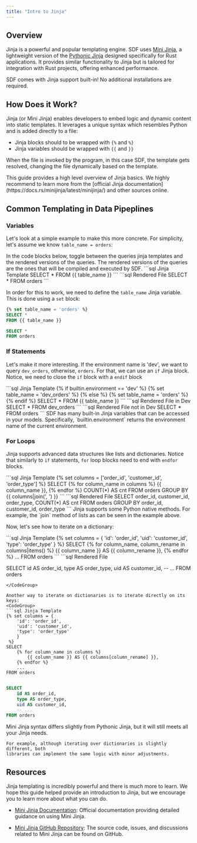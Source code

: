 ```yaml
---
title: "Intro to Jinja"
---
```


## Overview

Jinja is a powerful and popular templating engine. SDF uses [Mini Jinja](https://docs.rs/minijinja/latest/minijinja/),
a lightweight version of the [Pythonic Jinja](https://jinja.palletsprojects.com/en/3.1.x/) designed specifically for 
Rust applications. It provides similar functionality to Jinja but is tailored for integration with Rust projects, 
offering enhanced performance.

<Tip>
    SDF comes with Jinja support built-in! No additional installations are required.
</Tip>

## How Does it Work?

Jinja (or Mini Jinja) enables developers to embed logic and dynamic content into static templates. It leverages a unique 
syntax which resembles Python and is added directly to a file:
- Jinja blocks should to be wrapped with `{%` and `%}`
- Jinja variables should be wrapped with `{{` and `}}`

When the file is invoked by the program, in this case SDF, the template gets resolved, changing the file dynamically 
based on the template.

<Note>
    This guide provides a high level overview of Jinja basics. We highly recommend to learn more from the 
    [official Jinja documentation](https://docs.rs/minijinja/latest/minijinja/) and other sources online.
</Note>

## Common Templating in Data Pipeplines

### Variables
Let's look at a simple example to make this more concrete. For simplicity, let's assume we know 
`table_name = orders`:

<Tip>
    In the code blocks below, toggle between the queries jinja templates and the rendered versions
    of the queries. The rendered versions of the queries are the ones that will be compiled and 
    executed by SDF.
</Tip>

<CodeGroup>
```sql Jinja Template
SELECT *
FROM {{ table_name }}
```
```sql Rendered File
SELECT *
FROM orders
```
</CodeGroup>

In order for this to work, we need to define the `table_name` Jinja variable. This is done using a `set` block:
<CodeGroup>
```sql Jinja Template
{% set table_name = 'orders' %}
SELECT *
FROM {{ table_name }}
```
```sql Rendered File
SELECT *
FROM orders
```
</CodeGroup>

### If Statements
Let's make it more interesting. If the environment name is 'dev', we want to query `dev_orders`, otherwise, `orders`.
For that, we can use an `if` Jinja block. Notice, we need to close the `if` block with a `endif` block

<CodeGroup>
```sql Jinja Template
{% if builtin.environment == 'dev' %}  
    {% set table_name = 'dev_orders' %}
{% else %}
    {% set table_name = 'orders' %}
{% endif %}
SELECT *
FROM {{ table_name }}
```
```sql Rendered File in Dev
SELECT *
FROM dev_orders
```
```sql Rendered File not in Dev
SELECT *
FROM orders
```
</CodeGroup>

<Note>
    SDF has many built-in Jinja variables that can be accessed in your models. Specifically, `builtin.environment` 
    returns the environment name of the current environment.
</Note>

### For Loops
Jinja supports advanced data structures like lists and dictionaries. Notice that similarly to `if` statements,
`for` loop blocks need to end with `endfor` blocks.

<CodeGroup>
```sql Jinja Template
{% set columns = ['order_id', 'customer_id', 'order_type'] %}
SELECT 
    {% for column_name in columns %}
        {{ column_name }},
    {% endfor %}
    COUNT(*) AS cnt
FROM orders
GROUP BY 
    {{ columns|join(', ') }}
```
```sql Rendered File
SELECT 
    order_id,
    customer_id,
    order_type,
    COUNT(*) AS cnt
FROM orders
GROUP BY 
    order_id, customer_id, order_type
```
</CodeGroup>

<Note>
    Jinja supports some Python native methods. For example, the `join` method of lists as can be seen in the 
    example above.
</Note>

Now, let's see how to iterate on a dictionary:

<CodeGroup>
```sql Jinja Template
{% set columns = {
    'id': 'order_id', 
    'uid': 'customer_id', 
    'type': 'order_type'
    }
 %}
SELECT 
    {% for column_name, column_rename in columns|items() %}
        {{ column_name }} AS {{ column_rename }},
    {% endfor %}
    ...
FROM orders
```
```sql Rendered File

SELECT 
    id AS order_id,
    type AS order_type,
    uid AS customer_id,
    -- ...
FROM orders
```
</CodeGroup>

Another way to iterate on dictionaries is to iterate directly on its keys:
<CodeGroup>
```sql Jinja Template
{% set columns = {
    'id': 'order_id', 
    'uid': 'customer_id', 
    'type': 'order_type'
    }
 %}
SELECT 
    {% for column_name in columns %}
        {{ column_name }} AS {{ columns[column_rename] }},
    {% endfor %}
    ...
FROM orders
```
```sql Rendered File

SELECT 
    id AS order_id,
    type AS order_type,
    uid AS customer_id,
    -- ...
FROM orders
```
</CodeGroup>

<Note>
    Mini Jinja syntax differs slightly from Pythonic Jinja, but it will still meets
    all your Jinja needs. 
    
    For example, although iterating over dictionaries is slightly different, both 
    libraries can implement the same logic with minor adjustments.
</Note>

## Resources

Jinja templating is incredibly powerful and there is much more to learn. We hope this guide helped provide an
introduction to Jinja, but we encourage you to learn more about what you can do. 

- [Mini Jinja Documentation](https://github.com/sunng87/mini-jinja): Official documentation providing detailed 
guidance on using Mini Jinja.

- [Mini Jinja GitHub Repository](https://docs.rs/minijinja/latest/minijinja/): The source code, issues, 
and discussions related to Mini Jinja can be found on GitHub.

